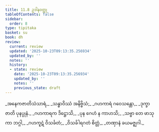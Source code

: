 ```yaml
---
title: 11.8 ဥဒါနဝတ္ထု
tableOfContents: false
sidebar:
  order: 8
type: tipitaka
basket: su
book: dh
review:
  current: review
  updated: '2025-10-23T09:13:35.256934'
  updated_by: ''
  notes: ''
  history:
  - state: review
    date: '2025-10-23T09:13:35.256934'
    updated_by: ''
    notes: ''
    previous_state: draft
---
```



<ReviewStatus review={frontmatter.review} showDetails={true} />

<HypothesisAnnotation frontmatter={frontmatter} />

<DynamicBreadcrumb />

<Division number="153" book="dh" e="ch" v="18" p="36">

<Paragraph number="164" type="verses" book="dh">
_အနေကဇာတိသံသာရံ,_  
_သန္ဓာဝိဿံ အနိဗ္ဗိသံ;_  
_ဂဟကာရံ ဂဝေသန္တော,_  
_ဒုက္ခာ ဇာတိ ပုနပ္ပုနံ._  

</Paragraph>

</Division>
<Division number="154" book="dh" e="ch" v="18" p="36">

<Paragraph number="165" type="verses" book="dh">
_ဂဟကာရက ဒိဋ္ဌောသိ,_  
_ပုန ဂေဟံ န ကာဟသိ;_  
_သဗ္ဗာ တေ ဖာသုကာ ဘဂ္ဂါ,_  
_ဂဟကူဋံ ဝိသင်္ခတံ;_  
_ဝိသင်္ခါရဂတံ စိတ္တံ,_  
_တဏှာနံ ခယမဇ္ဈဂါ._
</Paragraph>
</Division>